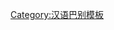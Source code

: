 {{User language-4|zh-yuebei|該用戶能以'''[[:Category:Zh-yuebei-4 使用者|-{zh-hant:道地;zh-hans:地道}-]]'''的'''[[:Category:Zh-yuebei 使用者|粵北土話]]'''進行交流。|粤北土话|12|9}}<noinclude>[[Category:汉语巴别模板]]</noinclude>